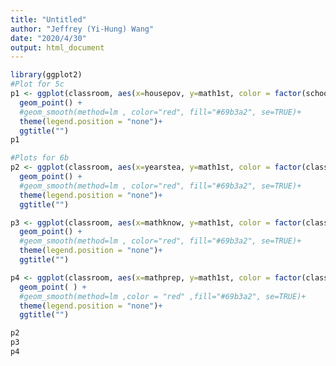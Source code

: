 ---
title: "Untitled"
author: "Jeffrey (Yi-Hung) Wang"
date: "2020/4/30"
output: html_document
---

```{r}
library(ggplot2)
#Plot for 5c
p1 <- ggplot(classroom, aes(x=housepov, y=math1st, color = factor(schoolid))) + 
  geom_point() +
  #geom_smooth(method=lm , color="red", fill="#69b3a2", se=TRUE)+
  theme(legend.position = "none")+
  ggtitle("")
p1
```


```{r}
#Plots for 6b
p2 <- ggplot(classroom, aes(x=yearstea, y=math1st, color = factor(classid))) + 
  geom_point() +
  #geom_smooth(method=lm , color="red", fill="#69b3a2", se=TRUE)+
  theme(legend.position = "none")+
  ggtitle("")

p3 <- ggplot(classroom, aes(x=mathknow, y=math1st, color = factor(classid))) + 
  geom_point() +
  #geom_smooth(method=lm , color="red", fill="#69b3a2", se=TRUE)+
  theme(legend.position = "none")+
  ggtitle("")

p4 <- ggplot(classroom, aes(x=mathprep, y=math1st, color = factor(classid))) + 
  geom_point( ) +
  #geom_smooth(method=lm ,color = "red" ,fill="#69b3a2", se=TRUE)+
  theme(legend.position = "none")+
  ggtitle("")

p2
p3
p4
```
